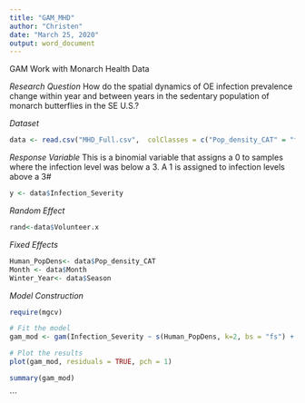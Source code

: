 ```yaml
---
title: "GAM_MHD"
author: "Christen"
date: "March 25, 2020"
output: word_document
---
```


GAM Work with Monarch Health Data

*Research Question*
How do the spatial dynamics of OE infection prevalence change within year and between years in the sedentary population of monarch butterflies in the SE U.S.?

*Dataset*
```r
data <- read.csv("MHD_Full.csv",  colClasses = c("Pop_density_CAT" = "factor", "Hardiness2" = "factor", "Infection_Severity" = "factor", "Month"= "factor", "Year"= "factor"))
```

*Response Variable*
This is a binomial variable that assigns a 0 to samples where the infection level was below a 3. A 1 is assigned to infection levels above a 3#
```r
y <- data$Infection_Severity
```

*Random Effect*
```r
rand<-data$Volunteer.x
```

*Fixed Effects*
```r
Human_PopDens<- data$Pop_density_CAT
Month <- data$Month 
Winter_Year<- data$Season 
```

*Model Construction*
```r
require(mgcv)

# Fit the model
gam_mod <- gam(Infection_Severity ~ s(Human_PopDens, k=2, bs = "fs") + s(Winter_Year, k=2, bs = "fs") + s(Month, k=2, bs = "fs"), family = binomial, data = data)

# Plot the results
plot(gam_mod, residuals = TRUE, pch = 1)

summary(gam_mod)
```
```

